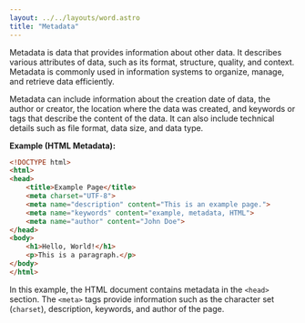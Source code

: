 ```yaml
---
layout: ../../layouts/word.astro
title: "Metadata"
---
```

Metadata is data that provides information about other data. It describes various attributes of data, such as its format, structure, quality, and context. Metadata is commonly used in information systems to organize, manage, and retrieve data efficiently.

Metadata can include information about the creation date of data, the author or creator, the location where the data was created, and keywords or tags that describe the content of the data. It can also include technical details such as file format, data size, and data type.

**Example (HTML Metadata):**
```html
<!DOCTYPE html>
<html>
<head>
    <title>Example Page</title>
    <meta charset="UTF-8">
    <meta name="description" content="This is an example page.">
    <meta name="keywords" content="example, metadata, HTML">
    <meta name="author" content="John Doe">
</head>
<body>
    <h1>Hello, World!</h1>
    <p>This is a paragraph.</p>
</body>
</html>
```

In this example, the HTML document contains metadata in the `<head>` section. The `<meta>` tags provide information such as the character set (`charset`), description, keywords, and author of the page.